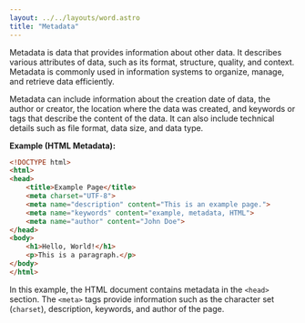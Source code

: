 ```yaml
---
layout: ../../layouts/word.astro
title: "Metadata"
---
```

Metadata is data that provides information about other data. It describes various attributes of data, such as its format, structure, quality, and context. Metadata is commonly used in information systems to organize, manage, and retrieve data efficiently.

Metadata can include information about the creation date of data, the author or creator, the location where the data was created, and keywords or tags that describe the content of the data. It can also include technical details such as file format, data size, and data type.

**Example (HTML Metadata):**
```html
<!DOCTYPE html>
<html>
<head>
    <title>Example Page</title>
    <meta charset="UTF-8">
    <meta name="description" content="This is an example page.">
    <meta name="keywords" content="example, metadata, HTML">
    <meta name="author" content="John Doe">
</head>
<body>
    <h1>Hello, World!</h1>
    <p>This is a paragraph.</p>
</body>
</html>
```

In this example, the HTML document contains metadata in the `<head>` section. The `<meta>` tags provide information such as the character set (`charset`), description, keywords, and author of the page.